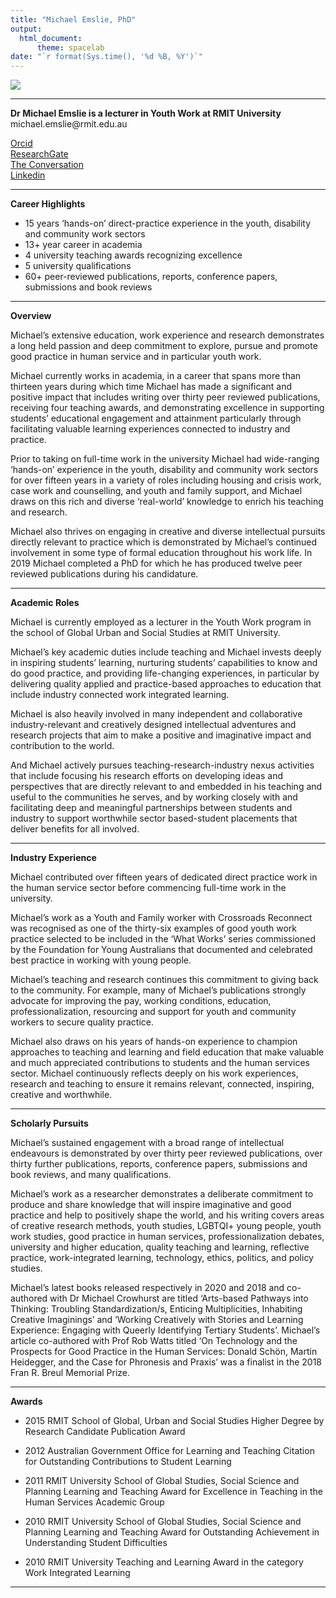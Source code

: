```yaml
---
title: "Michael Emslie, PhD"
output: 
  html_document:
      theme: spacelab
date: "`r format(Sys.time(), '%d %B, %Y')`"      
---
```


![](https://raw.githubusercontent.com/michael-emslie/michael-emslie.github.io/master/Screenshot%20(12).png)

---

**Dr Michael Emslie is a lecturer in Youth Work at RMIT University** <br>
michael.emslie@rmit.edu.au <br>

[Orcid](https://orcid.org/0000-0002-0554-0183) <br>
[ResearchGate](https://www.researchgate.net/profile/Michael_Emslie) <br>
[The Conversation](https://theconversation.com/profiles/michael-emslie-122939) <br>
[Linkedin](https://au.linkedin.com/in/michael-emslie-16863621) <br>

---

**Career Highlights**

* 15 years 'hands-on' direct-practice experience in the youth, disability and community work sectors
* 13+ year career in academia
* 4 university teaching awards recognizing excellence
* 5 university qualifications
* 60+ peer-reviewed publications, reports, conference papers, submissions and book reviews

---

**Overview**

Michael's extensive education, work experience and research demonstrates a long held passion and deep commitment to explore, pursue and promote good practice in human service and in particular youth work. <br>

Michael currently works in academia, in a career that spans more than thirteen years during which time Michael has made a significant and positive impact that includes writing over thirty peer reviewed publications, receiving four teaching awards, and demonstrating excellence in supporting students' educational engagement and attainment particularly through facilitating valuable learning experiences connected to industry and practice. <br>

Prior to taking on full-time work in the university Michael had wide-ranging 'hands-on' experience in the youth, disability and community work sectors for over fifteen years in a variety of roles including housing and crisis work, case work and counselling, and youth and family support, and Michael draws on this rich and diverse 'real-world' knowledge to enrich his teaching and research. <br>

Michael also thrives on engaging in creative and diverse intellectual pursuits directly relevant to practice which is demonstrated by Michael's continued involvement in some type of formal education throughout his work life. In 2019 Michael completed a PhD for which he has produced twelve peer reviewed publications during his candidature. <br>

---

**Academic Roles**

Michael is currently employed as a lecturer in the Youth Work program in the school of Global Urban and Social Studies at RMIT University. <br>

Michael's key academic duties include teaching and Michael invests deeply in inspiring students' learning, nurturing students' capabilities to know and do good practice, and providing life-changing experiences, in particular by delivering quality applied and practice-based approaches to education that include industry connected work integrated learning. <br>

Michael is also heavily involved in many independent and collaborative industry-relevant and creatively designed intellectual adventures and research projects that aim to make a positive and imaginative impact and contribution to the world. <br>

And Michael actively pursues teaching-research-industry nexus activities that include focusing his research efforts on developing ideas and perspectives that are directly relevant to and embedded in his teaching and useful to the communities he serves, and by working closely with and facilitating deep and meaningful partnerships between students and industry to support worthwhile sector based-student placements that deliver benefits for all involved. <br>

---

**Industry Experience**

Michael contributed over fifteen years of dedicated direct practice work in the human service sector before commencing full-time work in the university. <br>

Michael's work as a Youth and Family worker with Crossroads Reconnect was recognised as one of the thirty-six examples of good youth work practice selected to be included in the 'What Works' series commissioned by the Foundation for Young Australians that documented and celebrated best practice in working with young people. <br>

Michael's teaching and research continues this commitment to giving back to the community. For example, many of Michael's publications strongly advocate for improving the pay, working conditions, education, professionalization, resourcing and support for youth and community workers to secure quality practice. <br>

Michael also draws on his years of hands-on experience to champion approaches to teaching and learning and field education that make valuable and much appreciated contributions to students and the human services sector. Michael continuously reflects deeply on his work experiences, research and teaching to ensure it remains relevant, connected, inspiring, creative and worthwhile. <br>

---

**Scholarly Pursuits**

Michael's sustained engagement with a broad range of intellectual endeavours is demonstrated by over thirty peer reviewed publications, over thirty further publications, reports, conference papers, submissions and book reviews, and many qualifications. <br>

Michael's work as a researcher demonstrates a deliberate commitment to produce and share knowledge that will inspire imaginative and good practice and help to positively shape the world, and his writing covers areas of creative research methods, youth studies, LGBTQI+ young people, youth work studies, good practice in human services, professionalization debates, university and higher education, quality teaching and learning, reflective practice, work-integrated learning, technology, ethics, politics, and policy studies. <br>

Michael's latest books released respectively in 2020 and 2018 and co-authored with Dr Michael Crowhurst are titled 'Arts-based Pathways into Thinking: Troubling Standardization/s, Enticing Multiplicities, Inhabiting Creative Imaginings' and 'Working Creatively with Stories and Learning Experience: Engaging with Queerly Identifying Tertiary Students'. Michael's article co-authored with Prof Rob Watts titled 'On Technology and the Prospects for Good Practice in the Human Services: Donald Schön, Martin Heidegger, and the Case for Phronesis and Praxis' was a finalist in the 2018 Fran R. Breul Memorial Prize. <br>

---

**Awards**

* 2015 RMIT School of Global, Urban and Social Studies Higher Degree by Research Candidate Publication Award <br>

* 2012 Australian Government Office for Learning and Teaching Citation for Outstanding Contributions to Student Learning <br>

* 2011 RMIT University School of Global Studies, Social Science and Planning Learning and Teaching Award for Excellence in Teaching in the Human Services Academic Group <br>

* 2010 RMIT University School of Global Studies, Social Science and Planning Learning and Teaching Award for Outstanding Achievement in Understanding Student Difficulties <br>

* 2010 RMIT University Teaching and Learning Award in the category Work Integrated Learning <br>

---
